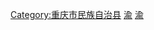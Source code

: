 [[Category:重庆市民族自治县|Category:重庆市民族自治县]]
[[Category:中国苗族自治县|渝]]
[[Category:中国土家族自治县|渝]]
{{catmore|酉阳土家族苗族自治县|重庆市酉阳土家族苗族自治县}}